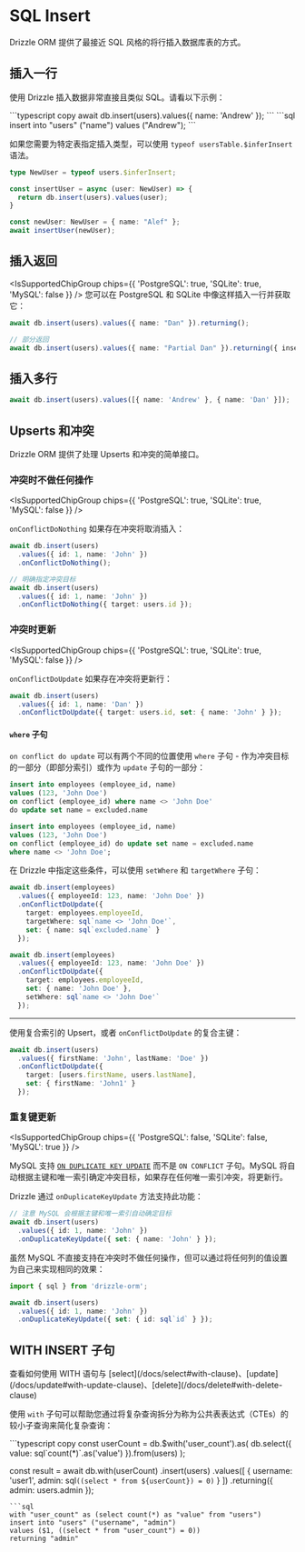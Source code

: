 
# SQL Insert
Drizzle ORM 提供了最接近 SQL 风格的将行插入数据库表的方式。

## 插入一行
使用 Drizzle 插入数据非常直接且类似 SQL。请看以下示例：

<Section>
```typescript copy 
await db.insert(users).values({ name: 'Andrew' });
```
```sql
insert into "users" ("name") values ("Andrew");
```
</Section>

如果您需要为特定表指定插入类型，可以使用 `typeof usersTable.$inferInsert` 语法。
```typescript copy 
type NewUser = typeof users.$inferInsert;

const insertUser = async (user: NewUser) => {
  return db.insert(users).values(user);
}

const newUser: NewUser = { name: "Alef" };
await insertUser(newUser);
```

## 插入返回
<IsSupportedChipGroup chips={{ 'PostgreSQL': true, 'SQLite': true, 'MySQL': false }} />
您可以在 PostgreSQL 和 SQLite 中像这样插入一行并获取它：
```typescript copy
await db.insert(users).values({ name: "Dan" }).returning();

// 部分返回
await db.insert(users).values({ name: "Partial Dan" }).returning({ insertedId: users.id });
```

## 插入多行
```typescript copy
await db.insert(users).values([{ name: 'Andrew' }, { name: 'Dan' }]);
```

## Upserts 和冲突
Drizzle ORM 提供了处理 Upserts 和冲突的简单接口。

### 冲突时不做任何操作
<IsSupportedChipGroup chips={{ 'PostgreSQL': true, 'SQLite': true, 'MySQL': false }} />

`onConflictDoNothing` 如果存在冲突将取消插入：

```typescript copy
await db.insert(users)
  .values({ id: 1, name: 'John' })
  .onConflictDoNothing();

// 明确指定冲突目标
await db.insert(users)
  .values({ id: 1, name: 'John' })
  .onConflictDoNothing({ target: users.id });
```

### 冲突时更新

<IsSupportedChipGroup chips={{ 'PostgreSQL': true, 'SQLite': true, 'MySQL': false }} />

`onConflictDoUpdate` 如果存在冲突将更新行：
```typescript
await db.insert(users)
  .values({ id: 1, name: 'Dan' })
  .onConflictDoUpdate({ target: users.id, set: { name: 'John' } });
```

#### `where` 子句

`on conflict do update` 可以有两个不同的位置使用 `where` 子句 -
作为冲突目标的一部分（即部分索引）或作为 `update` 子句的一部分：

```sql
insert into employees (employee_id, name)
values (123, 'John Doe')
on conflict (employee_id) where name <> 'John Doe'
do update set name = excluded.name

insert into employees (employee_id, name)
values (123, 'John Doe')
on conflict (employee_id) do update set name = excluded.name
where name <> 'John Doe';
```

在 Drizzle 中指定这些条件，可以使用 `setWhere` 和 `targetWhere` 子句：

```typescript
await db.insert(employees)
  .values({ employeeId: 123, name: 'John Doe' })
  .onConflictDoUpdate({
    target: employees.employeeId,
    targetWhere: sql`name <> 'John Doe'`,
    set: { name: sql`excluded.name` }
  });

await db.insert(employees)
  .values({ employeeId: 123, name: 'John Doe' })
  .onConflictDoUpdate({
    target: employees.employeeId,
    set: { name: 'John Doe' },
    setWhere: sql`name <> 'John Doe'`
  });
```

<hr />

使用复合索引的 Upsert，或者 `onConflictDoUpdate` 的复合主键：

```typescript
await db.insert(users)
  .values({ firstName: 'John', lastName: 'Doe' })
  .onConflictDoUpdate({
    target: [users.firstName, users.lastName],
    set: { firstName: 'John1' }
  });
```

### 重复键更新
<IsSupportedChipGroup chips={{ 'PostgreSQL': false, 'SQLite': false, 'MySQL': true }} />

MySQL 支持 [`ON DUPLICATE KEY UPDATE`](https://dev.mysql.com/doc/refman/8.0/en/insert-on-duplicate.html) 而不是 `ON CONFLICT` 子句。MySQL 将自动根据主键和唯一索引确定冲突目标，如果存在任何唯一索引冲突，将更新行。

Drizzle 通过 `onDuplicateKeyUpdate` 方法支持此功能：

```typescript
// 注意 MySQL 会根据主键和唯一索引自动确定目标
await db.insert(users)
  .values({ id: 1, name: 'John' })
  .onDuplicateKeyUpdate({ set: { name: 'John' } });
```

虽然 MySQL 不直接支持在冲突时不做任何操作，但可以通过将任何列的值设置为自己来实现相同的效果：

```typescript
import { sql } from 'drizzle-orm';

await db.insert(users)
  .values({ id: 1, name: 'John' })
  .onDuplicateKeyUpdate({ set: { id: sql`id` } });
```

## WITH INSERT 子句

<Callout>
  查看如何使用 WITH 语句与 [select](/docs/select#with-clause)、[update](/docs/update#with-update-clause)、[delete](/docs/delete#with-delete-clause)
</Callout>

使用 `with` 子句可以帮助您通过将复杂查询拆分为称为公共表表达式（CTEs）的较小子查询来简化复杂查询：
<Section>
```typescript copy
const userCount = db.$with('user_count').as(
	db.select({ value: sql`count(*)`.as('value') }).from(users)
);

const result = await db.with(userCount)
	.insert(users)
	.values([
		{ username: 'user1', admin: sql`((select * from ${userCount}) = 0)` }
	])
	.returning({
		admin: users.admin
	});
```
```sql
with "user_count" as (select count(*) as "value" from "users") 
insert into "users" ("username", "admin") 
values ($1, ((select * from "user_count") = 0)) 
returning "admin"
```
</Section>
